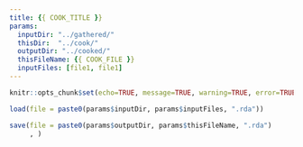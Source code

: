 ```yaml
---
title: {{ COOK_TITLE }}
params: 
  inputDir: "../gathered/"
  thisDir:  "../cook/"
  outputDir: "../cooked/"
  thisFileName: {{ COOK_FILE }}
  inputFiles: [file1, file1]
---
```


```r
knitr::opts_chunk$set(echo=TRUE, message=TRUE, warning=TRUE, error=TRUE)
```

```r
load(file = paste0(params$inputDir, params$inputFiles, ".rda"))
```


```r
save(file = paste0(params$outputDir, params$thisFileName, ".rda")
     , )
```
